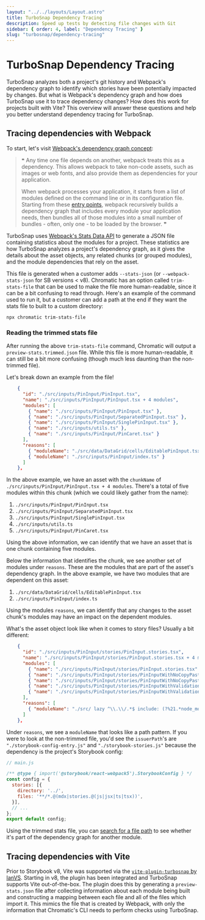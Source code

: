 ```yaml
---
layout: "../../layouts/Layout.astro"
title: TurboSnap Dependency Tracing
description: Speed up tests by detecting file changes with Git
sidebar: { order: 4, label: "Dependency Tracing" }
slug: "turbosnap/dependency-tracing"
---
```


# TurboSnap Dependency Tracing
TurboSnap analyzes both a project's git history and Webpack's dependency graph to identify which stories have been potentially impacted by changes.  But what is Webpack's dependency graph and how does TurboSnap use it to trace dependency changes?  How does this work for projects built with Vite?  This overview will answer these questions and help you better understand dependency tracing for TurboSnap.

## Tracing dependencies with Webpack
To start, let's visit [Webpack's dependency graph concept](https://webpack.js.org/concepts/dependency-graph/):

> ❝ Any time one file depends on another, webpack treats this as a dependency. This allows webpack to take non-code assets, such as images or web fonts, and also provide them as dependencies for your application.
> 
> When webpack processes your application, it starts from a list of modules defined on the command line or in its configuration file. Starting from these [entry points](https://webpack.js.org/concepts/entry-points/), webpack recursively builds a dependency graph that includes every module your application needs, then bundles all of those modules into a small number of bundles - often, only one - to be loaded by the browser. ❞

TurboSnap uses [Webpack's Stats Data API](https://webpack.js.org/api/stats) to generate a JSON file containing statistics about the modules for a project. These statistics are how TurboSnap analyzes a project's dependency graph, as it gives the details about the asset objects, any related chunks (or grouped modules), and the module dependencies that rely on the asset.

This file is generated when a customer adds `--stats-json` (or `--webpack-stats-json` for SB versions < v8). Chromatic has an option called `trim-stats-file` that can be used to make the file more human-readable, since it can be a bit confusing to read through. Here's an example of the command used to run it, but a customer can add a path at the end if they want the stats file to built to a custom directory:

```shell
npx chromatic trim-stats-file
```

### Reading the trimmed stats file
After running the above `trim-stats-file` command, Chromatic will output a `preview-stats.trimmed.json` file. While this file is more human-readable, it can still be a bit more confusing (though much less daunting than the non-trimmed file).

Let's break down an example from the file!

```json
    {
      "id": "./src/inputs/PinInput/PinInput.tsx",
      "name": "./src/inputs/PinInput/PinInput.tsx + 4 modules",
      "modules": [
        { "name": "./src/inputs/PinInput/PinInput.tsx" },
        { "name": "./src/inputs/PinInput/SeparatedPinInput.tsx" },
        { "name": "./src/inputs/PinInput/SinglePinInput.tsx" },
        { "name": "./src/inputs/utils.ts" },
        { "name": "./src/inputs/PinInput/PinCaret.tsx" }
      ],
      "reasons": [
        { "moduleName": "./src/data/DataGrid/cells/EditablePinInput.tsx" },
        { "moduleName": "./src/inputs/PinInput/index.ts" }
      ]
    },
```

In the above example, we have an asset with the `chunkName` of `./src/inputs/PinInput/PinInput.tsx + 4 modules`. There's a total of five modules within this chunk (which we could likely gather from the name):

 1. `./src/inputs/PinInput/PinInput.tsx`
 2. `./src/inputs/PinInput/SeparatedPinInput.tsx`
 3. `./src/inputs/PinInput/SinglePinInput.tsx`
 4. `./src/inputs/utils.ts`
 5. `./src/inputs/PinInput/PinCaret.tsx`

Using the above information, we can identify that we have an asset that is one chunk containing five modules.

Below the information that identifies the chunk, we see another set of modules under `reasons`. These are the modules that are part of the asset's dependency graph. In the above example, we have two modules that are dependent on this asset:

 1. `./src/data/DataGrid/cells/EditablePinInput.tsx`
 2. `./src/inputs/PinInput/index.ts`

Using the modules `reasons`, we can identify that any changes to the asset chunk's modules may have an impact on the dependent modules.

What's the asset object look like when it comes to story files? Usually a bit different:

```json
    {
      "id": "./src/inputs/PinInput/stories/PinInput.stories.tsx",
      "name": "./src/inputs/PinInput/stories/PinInput.stories.tsx + 4 modules",
      "modules": [
        { "name": "./src/inputs/PinInput/stories/PinInput.stories.tsx" },
        { "name": "./src/inputs/PinInput/stories/PinInputWithNoCopyPaste.storyfile.tsx" },
        { "name": "./src/inputs/PinInput/stories/PinInputWithNoCopyPaste.storyfile.tsx?raw" },
        { "name": "./src/inputs/PinInput/stories/PinInputWithValidation.storyfile.tsx" },
        { "name": "./src/inputs/PinInput/stories/PinInputWithValidation.storyfile.tsx?raw" }
      ],
      "reasons": [
        { "moduleName": "./src/ lazy ^\\.\\/.*$ include: (?%21.*node_modules)(?:\\/src(?:\\/(?%21\\.)(?:(?:(?%21(?:^%7C\\/)\\.).)*?)\\/%7C\\/%7C$)(?%21\\.)(?=.)[^/]*?\\.stories\\.(js%7Cjsx%7Cts%7Ctsx))$ chunkName: [request] namespace object" }
      ]
    },
```

Under `reasons`, we see a `moduleName` that looks like a path pattern.  If you were to look at the non-trimmed file, you'd see the `issuerPath`'s are `"./storybook-config-entry.js"` and `"./storybook-stories.js"` because the dependency is the project's Storybook config:

```js
// main.js

/** @type { import('@storybook/react-webpack5').StorybookConfig } */
const config = {
  stories: [{
    directory: '../',
    files: '**/*.@(mdx|stories.@(js|jsx|ts|tsx))',
  }],
  // ...
};
export default config;
```

Using the trimmed stats file, you can [search for a file path](/docs/turbosnap/troubleshooting/#why-are-no-changes-being-detected) to see whether it's part of the dependency graph for another module. 

## Tracing dependencies with Vite
Prior to Storybook v8, Vite was supported via the [`vite-plugin-turbosnap` by IanVS](https://github.com/IanVS/vite-plugin-turbosnap).  Starting in v8, the plugin has been integrated and TurboSnap supports Vite out-of-the-box.  The plugin does this by generating a `preview-stats.json` file after collecting information about each module being built and constructing a mapping between each file and all of the files which import it.  This mimics the file that is created by Webpack, with only the information that Chromatic's CLI needs to perform checks using TurboSnap.

